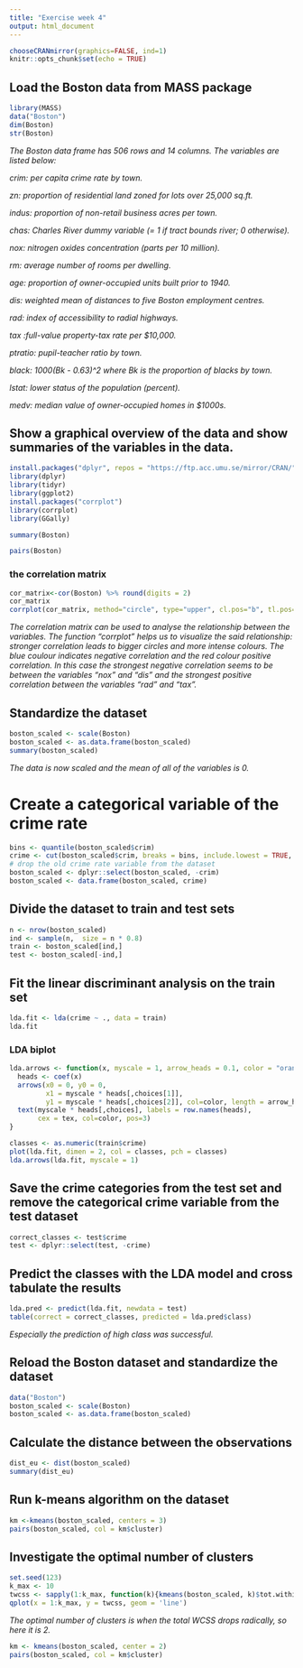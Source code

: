 ```yaml
---
title: "Exercise week 4"
output: html_document
---
```


```r
chooseCRANmirror(graphics=FALSE, ind=1)
knitr::opts_chunk$set(echo = TRUE)
```

## Load the Boston data from MASS package

```r
library(MASS)
data("Boston")
dim(Boston)
str(Boston)
```
*The Boston data frame has 506 rows and 14 columns. The variables are listed below:*

*crim: per capita crime rate by town.*

*zn: proportion of residential land zoned for lots over 25,000 sq.ft.*

*indus: proportion of non-retail business acres per town.*

*chas: Charles River dummy variable (= 1 if tract bounds river; 0 otherwise).*

*nox: nitrogen oxides concentration (parts per 10 million).*

*rm: average number of rooms per dwelling.*

*age: proportion of owner-occupied units built prior to 1940.*

*dis: weighted mean of distances to five Boston employment centres.*

*rad: index of accessibility to radial highways.*

*tax :full-value property-tax rate per \$10,000.*

*ptratio: pupil-teacher ratio by town.*

*black: 1000(Bk - 0.63)^2 where Bk is the proportion of blacks by town.*

*lstat: lower status of the population (percent).*

*medv: median value of owner-occupied homes in \$1000s.*

## Show a graphical overview of the data and show summaries of the variables in the data.
```r
install.packages("dplyr", repos = "https://ftp.acc.umu.se/mirror/CRAN/")
library(dplyr)
library(tidyr)
library(ggplot2)
install.packages("corrplot")
library(corrplot)
library(GGally)
```

```r
summary(Boston)
```
```r
pairs(Boston)
```
### the correlation matrix
```r
cor_matrix<-cor(Boston) %>% round(digits = 2)
cor_matrix
corrplot(cor_matrix, method="circle", type="upper", cl.pos="b", tl.pos="d", tl.cex = 0.6)
```
*The correlation matrix can be used to analyse the relationship between the variables. The function "corrplot" helps us to visualize  the said relationship: stronger correlation leads to bigger circles and more intense colours. The blue coulour indicates negative correlation and the red colour positive correlation. In this case the strongest negative correlation seems to be between the variables "nox" and "dis" and the strongest positive correlation between the variables "rad" and "tax".*

## Standardize the dataset

```r
boston_scaled <- scale(Boston)
boston_scaled <- as.data.frame(boston_scaled)
summary(boston_scaled)
```
*The data is now scaled and the mean of all of the variables is 0.*

# Create a categorical variable of the crime rate
```r
bins <- quantile(boston_scaled$crim)
crime <- cut(boston_scaled$crim, breaks = bins, include.lowest = TRUE, labels = c("low", "med_low", "med_high", "high"))
# drop the old crime rate variable from the dataset
boston_scaled <- dplyr::select(boston_scaled, -crim)
boston_scaled <- data.frame(boston_scaled, crime)
```

## Divide the dataset to train and test sets
```r
n <- nrow(boston_scaled)
ind <- sample(n,  size = n * 0.8)
train <- boston_scaled[ind,]
test <- boston_scaled[-ind,]
```

## Fit the linear discriminant analysis on the train set
```r
lda.fit <- lda(crime ~ ., data = train)
lda.fit
```
### LDA biplot
```r
lda.arrows <- function(x, myscale = 1, arrow_heads = 0.1, color = "orange", tex = 0.75, choices = c(1,2)){
  heads <- coef(x)
  arrows(x0 = 0, y0 = 0, 
         x1 = myscale * heads[,choices[1]], 
         y1 = myscale * heads[,choices[2]], col=color, length = arrow_heads)
  text(myscale * heads[,choices], labels = row.names(heads), 
       cex = tex, col=color, pos=3)
}

classes <- as.numeric(train$crime)
plot(lda.fit, dimen = 2, col = classes, pch = classes)
lda.arrows(lda.fit, myscale = 1)
```

## Save the crime categories from the test set and remove the categorical crime variable from the test dataset
```r
correct_classes <- test$crime
test <- dplyr::select(test, -crime)
```
## Predict the classes with the LDA model and cross tabulate the results
```r
lda.pred <- predict(lda.fit, newdata = test)
table(correct = correct_classes, predicted = lda.pred$class)
```
*Especially the prediction of high class was successful.*

## Reload the Boston dataset and standardize the dataset
```r
data("Boston")
boston_scaled <- scale(Boston)
boston_scaled <- as.data.frame(boston_scaled)
```
## Calculate the distance between the observations
```r
dist_eu <- dist(boston_scaled)
summary(dist_eu)
```
## Run k-means algorithm on the dataset
```r
km <-kmeans(boston_scaled, centers = 3)
pairs(boston_scaled, col = km$cluster)
```
## Investigate the optimal number of clusters
```r
set.seed(123)
k_max <- 10
twcss <- sapply(1:k_max, function(k){kmeans(boston_scaled, k)$tot.withinss})
qplot(x = 1:k_max, y = twcss, geom = 'line')
```
*The optimal number of clusters is when the total WCSS drops radically, so here it is 2.*
```r
km <- kmeans(boston_scaled, center = 2)
pairs(boston_scaled, col = km$cluster)
```

